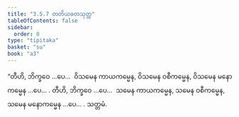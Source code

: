 ```yaml
---
title: "3.5.7 တတိယခတသုတ္တ"
tableOfContents: false
sidebar:
  order: 8
type: "tipitaka"
basket: "su"
book: "a3"
---
```



<DynamicBreadcrumb />

<Division number="153" book="a3">

<Paragraph number="1081" book="a3">
“တီဟိ, ဘိက္ခဝေ …ပေ…  ဝိသမေန ကာယကမ္မေန, ဝိသမေန ဝစီကမ္မေန, ဝိသမေန မနောကမ္မေန …ပေ… .
</Paragraph>

<Paragraph number="1082" book="a3">
တီဟိ, ဘိက္ခဝေ …ပေ…  သမေန ကာယကမ္မေန, သမေန ဝစီကမ္မေန, သမေန မနောကမ္မေန …ပေ… .

</Paragraph>
</Division>

<Paragraph number="1083" type="center" book="a3">
သတ္တမံ.
</Paragraph>